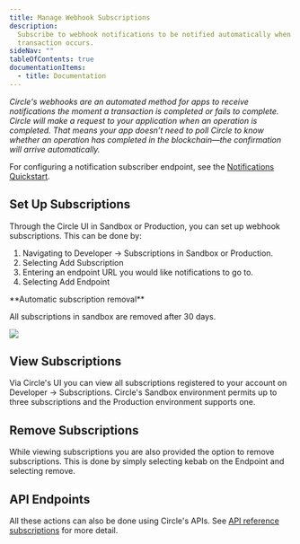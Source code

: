 ---
title: Manage Webhook Subscriptions
description:
  Subscribe to webhook notifications to be notified automatically when a
  transaction occurs.
sideNav: ""
tableOfContents: true
documentationItems:
  - title: Documentation
---

_Circle's webhooks are an automated method for apps to receive notifications the
moment a transaction is completed or fails to complete. Circle will make a
request to your application when an operation is completed. That means your app
doesn’t need to poll Circle to know whether an operation has completed in the
blockchain—the confirmation will arrive automatically._

For configuring a notification subscriber endpoint, see the
[Notifications Quickstart](/circle-mint/circle-apis-notifications-quickstart).

## Set Up Subscriptions

Through the Circle UI in Sandbox or Production, you can set up webhook
subscriptions. This can be done by:

1. Navigating to Developer → Subscriptions in Sandbox or Production.
2. Selecting Add Subscription
3. Entering an endpoint URL you would like notifications to go to.
4. Selecting Add Endpoint

<Warning>
**Automatic subscription removal**

All subscriptions in sandbox are removed after 30 days.

</Warning>

<Frame>
  <img src="/circle-mint/images/mws-dash-subs01.jpg" />
</Frame>

## View Subscriptions

Via Circle's UI you can view all subscriptions registered to your account on
Developer → Subscriptions. Circle's Sandbox environment permits up to three
subscriptions and the Production environment supports one.

## Remove Subscriptions

While viewing subscriptions you are also provided the option to remove
subscriptions. This is done by simply selecting kebab on the Endpoint and
selecting remove.

## API Endpoints

All these actions can also be done using Circle's APIs. See
[API reference subscriptions](/api-reference/circle-mint/general/create-subscription)
for more detail.
